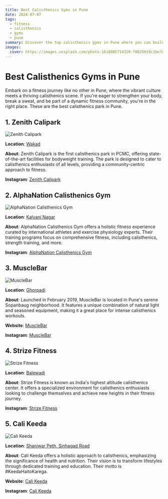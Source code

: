 ```yaml
---
title: Best Calisthenics Gyms in Pune
date: 2024-07-07
tags:
  - fitness
  - calisthenics
  - gyms
  - pune
summary: Discover the top calisthenics gyms in Pune where you can build strength and join a vibrant fitness community.
images:
  cover: https://images.unsplash.com/photo-1618805714320-f8825019c1be?w=500&auto=format&fit=crop&q=60&ixlib=rb-4.0.3&ixid=M3wxMjA3fDB8MHxzZWFyY2h8NHx8cHVuZXxlbnwwfHwwfHx8MA%3D%3D
---
```


# Best Calisthenics Gyms in Pune

Embark on a fitness journey like no other in Pune, where the vibrant culture meets a thriving calisthenics scene. If you're eager to strengthen your body, break a sweat, and be part of a dynamic fitness community, you're in the right place. These are the best calisthenics park in Pune.

## 1. **Zenith Calipark**

<div className="relative justify-center items-center h-[350px] mb-4 mt-10 border border-white/30">
  <Image
    src="https://lh5.googleusercontent.com/p/AF1QipPcTCHTK_6q7mB0lHfSvA87uYJxByQPAyKNRP52=w408-h907-k-no"
    alt="Zenith Calipark"
    className="h-[56] w-full object-cover"
    fill
  />
</div>

**Location**: [Wakad](https://maps.app.goo.gl/d3zL2XFs6hLmTzMM6)

**About**: Zenith Calipark is the first calisthenics park in PCMC, offering state-of-the-art facilities for bodyweight training. The park is designed to cater to calisthenics enthusiasts of all levels, providing a community-centric approach to fitness.

**Instagram**: [Zenith Calipark](https://www.instagram.com/zenithcalipark)

## 2. **AlphaNation Calisthenics Gym**

<div className="relative justify-center items-center h-[350px] mb-4 mt-10 border border-white/30">
  <Image
    src="https://lh5.googleusercontent.com/p/AF1QipMa_AKS6H0ANQHOeoBO82a0veZwZe1fPcC3DWBe=w408-h544-k-no"
    alt="AlphaNation Calisthenics Gym"
    className="h-[56] w-full object-cover"
    fill
  />
</div>

**Location**: [Kalyani Nagar](https://maps.app.goo.gl/6Y9uGDjhwPieWANo9)

**About**: AlphaNation Calisthenics Gym offers a holistic fitness experience curated by international athletes and exercise physiology experts. Their training programs focus on comprehensive fitness, including calisthenics, strength training, and more.

**Instagram**: [AlphaNation Calisthenics Gym](https://www.instagram.com/alphanation.calisthenics)

## 3. **MuscleBar**

<div className="relative justify-center items-center h-[350px] mb-4 mt-10 border border-white/30">
  <Image
    src="https://lh5.googleusercontent.com/p/AF1QipMrqY_Dx5uL6jR1-xe1P5RUL5sgh_aPziQGiJ4u=w408-h272-k-no"
    alt="MuscleBar"
    className="h-[56] w-full object-cover"
    fill
  />
</div>

**Location**: [Ghorpadi](https://maps.app.goo.gl/CeZeLMbzK7jVWKKx8)

**About**: Launched in February 2019, MuscleBar is located in Pune's serene Sopanbaug neighborhood. It features a unique combination of natural light and seasoned equipment, making it a great place for intense calisthenics workouts.

**Website**: [MuscleBar](https://www.musclebar.in)

**Instagram**: [MuscleBar](https://www.instagram.com/musclebar.pune)

## 4. **Strize Fitness**

<div className="relative justify-center items-center h-[350px] mb-4 mt-10 border border-white/30">
  <Image
    src="https://lh5.googleusercontent.com/p/AF1QipNpxJ8Hx9H3YguepuRJCfrqMl-uXKoKogwApXYR=w408-h544-k-no"
    alt="Strize Fitness"
    className="h-[56] w-full object-cover"
    fill
  />
</div>

**Location**: [Balewadi](https://maps.app.goo.gl/BHFPjn9ZiaRurhhk9)

**About**: Strize Fitness is known as India's highest altitude calisthenics center. It offers a specialized environment for calisthenics enthusiasts looking to challenge themselves and achieve new heights in their fitness journey.

**Instagram**: [Strize Fitness](https://www.instagram.com/strizefitness)

## 5. **Cali Keeda**

<div className="relative justify-center items-center h-[350px] mb-4 mt-10 border border-white/30">
  <Image
    src="https://lh5.googleusercontent.com/p/AF1QipPV-3-EnGbIZUFSNhOb85ynlwLo5eZv5xiKOiIi=w408-h544-k-no"
    alt="Cali Keeda"
    className="h-[56] w-full object-cover"
    fill
  />
</div>

**Location**: [Shaniwar Peth, Sinhagad Road](https://maps.app.goo.gl/etnTAgmW8hBwZp9s6)

**About**: Cali Keeda offers a holistic approach to calisthenics, emphasizing the significance of health and nutrition. Their vision is to transform lifestyles through dedicated training and education. Their motto is #KeedaHaitoKarega.

**Website**: [Cali Keeda](https://calikeeda.com)

**Instagram**: [Cali Keeda](https://www.instagram.com/calikeeda)
